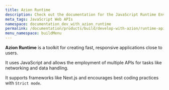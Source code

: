 ```yaml
---
title: Azion Runtime
description: Check out the documentation for the JavaScript Runtime Environment on Azion Edge Platform.
meta_tags: JavaScript Web APIs
namespace: documentation_dev_with_azion_runtime
permalink: /documentation/products/build/develop-with-azion/runtime-apis/
menu_namespace: buildMenu
---
```



<LinkButton link="/en/documentation/devtools/runtime/overview/" label="go to azion runtime reference" outlined />

**Azion Runtime** is a toolkit for creating fast, responsive applications close to users. 

It uses JavaScript and allows the employment of multiple APIs for tasks like networking and data handling. 

It supports frameworks like Next.js and encourages best coding practices with `Strict mode`. 




